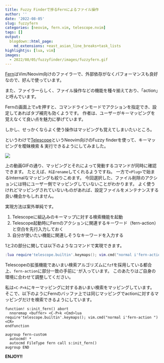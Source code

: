 ```yaml
---
title: Fuzzy Finderで捗るFernによるファイル操作
author: ''
date: '2022-08-05'
slug: fuzzyfern
categories: [neovim, fern.vim, telescope.nvim]
tags: []
output:
  blogdown::html_page:
    md_extensions: +east_asian_line_breaks+task_lists
highlightjs: [lua, vim]
images:
  - 2022/08/05/fuzzyfinder/images/fuzzyfern.gif
---
```


[Fern](https://github.com/lambdalisue/fern.vim)はVim/Neovim向けのファイラーで、外部依存がなくパフォーマンスも良好なので、好んで使っています。

また、ファイラーらしく、ファイル操作などの機能を種々揃えており、「action」と呼んでいます。

Fernの画面上で`a`を押すと、コマンドラインモードでアクションを指定でき、設定してあればタブ補完も効くようです。
作者は、ユーザーがキーマッピングを覚えなくて良い点を魅力に挙げています。

しかし、せっかくならよく使う操作はマッピングも覚えてしまいたいところ。

というわけで[Telescope](https://github.com/nvim-telescope/telescope.nvim)というNeovim向けのFuzzy finderを使って、キーマッピングを曖昧検索 & 実行できるようにしてみました。

![](images/fuzzyfern.gif)

上の動画GIFの通り、マッピングとそれによって発動するコマンドが同時に確認できます。
たとえば、`R`は`rename`してくれるようですね。
一方で`<Plug>`で始まるInternalなマッピングも絞りこめます。
今回選択した、ファイル削除のアクションには特にユーザー側でマッピングしていないことがわかります。
よく使うけれどマッピングされていないものがあれば、設定ファイルをメンテナンスする良い機会かもしれません。

実現方法は案外単純です。

1. Telescopeに組込みのキーマップに対する検索機能を起動
2. Telescope起動時にFernのアクションに関連するキーワード（fern-action）と空白を先行入力しておく
3. 自分が使いたい機能に関連しそうなキーワードを入力する


1と2の部分に関しては以下のようなコマンドで実現できます。

``` lua
:lua require'telescope.builtin'.keymaps(); vim.cmd("normal i'fern-action ")
```

Telescopeの拡張機能であいまい検索アルゴリズムに`fzf`を採用している都合上、`fern-action`に部分一致の手前に`'`が入っています。
このあたりはご自身の環境に合わせて調整してください。

私は`<C-P>k`にキーマッピングに対するあいまい検索をマッピングしています。
そこで、以下のようにFernのバッファ上では同じマッピングでactionに対するマッピングだけを検索できるようにしています。

``` vim
function! s:init_fern() abort
  nnoremap <buffer> <C-P>k <Cmd>lua require'telescope.builtin'.keymaps(); vim.cmd("normal i'fern-action ")<CR>
endfunction

augroup fern-custom
  autocmd! *
  autocmd FileType fern call s:init_fern()
augroup END
```

**ENJOY!!**

